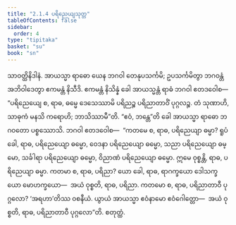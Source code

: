 ```yaml
---
title: "2.1.4 ပရိညေယျသုတ္တ"
tableOfContents: false
sidebar:
  order: 4
type: "tipitaka"
basket: "su"
book: "sn"
---
```



<DynamicBreadcrumb />

<Division number="163" book="sn" e="ch" v="18" p="303">

<Paragraph number="830" book="sn">
သာဝတ္ထိနိဒါနံ. အာယသ္မာ ရာဓော ယေန ဘဂဝါ တေနုပသင်္ကမိ; ဥပသင်္ကမိတွာ ဘဂဝန္တံ အဘိဝါဒေတွာ ဧကမန္တံ နိသီဒိ. ဧကမန္တံ နိသိန္နံ ခေါ အာယသ္မန္တံ ရာဓံ ဘဂဝါ ဧတဒဝေါစ—
</Paragraph>

<Paragraph number="831" book="sn">
“ပရိညေယျေ စ, ရာဓ, ဓမ္မေ ဒေသေဿာမိ ပရိညဉ္စ ပရိညာတာဝိံ ပုဂ္ဂလဉ္စ. တံ သုဏာဟိ, သာဓုကံ မနသိ ကရောဟိ; ဘာသိဿာမီ”တိ. “ဧဝံ, ဘန္တေ”တိ ခေါ အာယသ္မာ ရာဓော ဘဂဝတော ပစ္စဿောသိ. ဘဂဝါ ဧတဒဝေါစ—  “ကတမေ စ, ရာဓ, ပရိညေယျာ ဓမ္မာ? ရူပံ ခေါ, ရာဓ, ပရိညေယျော ဓမ္မော, ဝေဒနာ ပရိညေယျော ဓမ္မော, သညာ ပရိညေယျော ဓမ္မော, သင်္ခါရာ ပရိညေယျော ဓမ္မော, ဝိညာဏံ ပရိညေယျော ဓမ္မော. ဣမေ ဝုစ္စန္တိ, ရာဓ, ပရိညေယျာ ဓမ္မာ. ကတမာ စ, ရာဓ, ပရိညာ? ယော ခေါ, ရာဓ, ရာဂက္ခယော ဒေါသက္ခယော မောဟက္ခယော—  အယံ ဝုစ္စတိ, ရာဓ, ပရိညာ. ကတမော စ, ရာဓ, ပရိညာတာဝီ ပုဂ္ဂလော? ‘အရဟာ’တိဿ ဝစနီယံ. ယွာယံ အာယသ္မာ ဧဝံနာမော ဧဝံဂေါတ္တော—  အယံ ဝုစ္စတိ, ရာဓ, ပရိညာတာဝီ ပုဂ္ဂလော”တိ.

</Paragraph>
</Division>

<Paragraph number="832" type="center" book="sn">
စတုတ္ထံ.
</Paragraph>